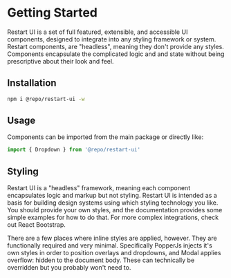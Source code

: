 # Getting Started

Restart UI is a set of full featured, extensible, and accessible UI components, designed to integrate into any styling framework or system. Restart components, are "headless", meaning they don't provide any styles. Components encapsulate the complicated logic and and state without being prescriptive about their look and feel.

## Installation

```sh npm2yarn
npm i @repo/restart-ui -w
```

## Usage

Components can be imported from the main package or directly like:

```ts
import { Dropdown } from '@repo/restart-ui'
```

## Styling

Restart UI is a "headless" framework, meaning each component encapsulates logic and markup but not styling. Restart UI is intended as a basis for building design systems using which styling technology you like. You should provide your own styles, and the documentation provides some simple examples for how to do that. For more complex integrations, check out React Bootstrap.

There are a few places where inline styles are applied, however. They are functionally required and very minimal. Specifically PopperJs injects it's own styles in order to position overlays and dropdowns, and Modal applies overflow: hidden to the document body. These can technically be overridden but you probably won't need to.
